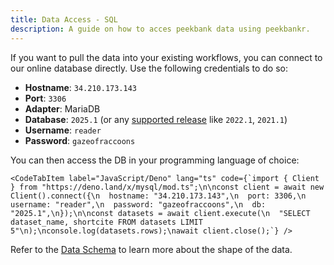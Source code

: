 ```yaml
---
title: Data Access - SQL
description: A guide on how to acces peekbank data using peekbankr.
---
```



If you want to pull the data into your existing workflows, you can connect to our online database directly. Use the following credentials to do so:

- **Hostname**: `34.210.173.143`
- **Port**: `3306`
- **Adapter**: MariaDB
- **Database**: `2025.1` (or any [supported release](../../peekbank/releases) like `2022.1`, `2021.1`)
- **Username**: `reader`
- **Password**: `gazeofraccoons`

You can then access the DB in your programming language of choice:

<CodeTabs>
  <CodeTabItem
    label="Python"
    lang="python"
    code={`import pymysql\n\nconn = pymysql.connect(\n    host='34.210.173.143',\n    port=3306,\n    database='2025.1',\n    user='reader',\n    password='gazeofraccoons'\n)\n\ncursor = conn.cursor()\ncursor.execute("SELECT dataset_name, shortcite FROM datasets LIMIT 5")\nresults = cursor.fetchall()\nconn.close()\n`}
  />
  <CodeTabItem
    label="R DBI"
    lang="r"
    code={`library(DBI)\nlibrary(RMariaDB)\n\ncon <- dbConnect(\n  MariaDB(),\n  host = "34.210.173.143",\n  port = 3306,\n  dbname = "2025.1",\n  username = "reader",\n  password = "gazeofraccoons"\n)\n\ndatasets <- dbGetQuery(con, "\n  SELECT dataset_name, shortcite, COUNT(DISTINCT subject_id) as n_subjects\n  FROM datasets d\n  JOIN administrations a ON d.dataset_id = a.dataset_id\n  GROUP BY d.dataset_id, dataset_name, shortcite\n")\n\nhead(datasets)\ndbDisconnect(con)`}
  />

    <CodeTabItem label="JavaScript/Deno" lang="ts" code={`import { Client } from "https://deno.land/x/mysql/mod.ts";\n\nconst client = await new Client().connect({\n  hostname: "34.210.173.143",\n  port: 3306,\n  username: "reader",\n  password: "gazeofraccoons",\n  db: "2025.1",\n});\n\nconst datasets = await client.execute(\n  "SELECT dataset_name, shortcite FROM datasets LIMIT 5"\n);\nconsole.log(datasets.rows);\nawait client.close();`} />

</CodeTabs>


Refer to the [Data Schema](../../peekbank/dataschema/) to learn more about the shape of the data.